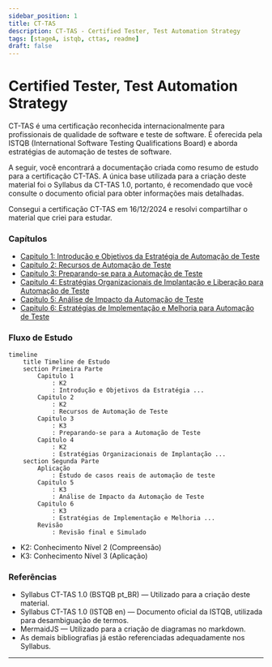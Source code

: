 ```yaml
---
sidebar_position: 1
title: CT-TAS
description: CT-TAS - Certified Tester, Test Automation Strategy
tags: [stageA, istqb, cttas, readme]
draft: false
---
```


# Certified Tester, Test Automation Strategy

CT-TAS é uma certificação reconhecida internacionalmente para profissionais de qualidade de software e teste de software. É oferecida pela ISTQB (International Software Testing Qualifications Board) e aborda estratégias de automação de testes de software.

A seguir, você encontrará a documentação criada como resumo de estudo para a certificação CT-TAS.
A única base utilizada para a criação deste material foi o Syllabus da CT-TAS 1.0, portanto, é recomendado que você consulte o documento oficial para obter informações mais detalhadas.

Consegui a certificação CT-TAS em 16/12/2024 e resolvi compartilhar o material que criei para estudar.

### Capítulos

- [Capitulo 1: Introdução e Objetivos da Estratégia de Automação de Teste](./cttas/cttas_01)
- [Capitulo 2: Recursos de Automação de Teste](./cttas/cttas_02)
- [Capitulo 3: Preparando-se para a Automação de Teste](./cttas/cttas_03)
- [Capitulo 4: Estratégias Organizacionais de Implantação e Liberação para Automação de Teste](./cttas/cttas_04)
- [Capitulo 5: Análise de Impacto da Automação de Teste](./cttas/cttas_05)
- [Capitulo 6: Estratégias de Implementação e Melhoria para Automação de Teste](./cttas/cttas_06)

### Fluxo de Estudo

```mermaid
timeline
	title Timeline de Estudo
	section Primeira Parte
		Capitulo 1
			: K2
			: Introdução e Objetivos da Estratégia ...
		Capitulo 2
			: K2
			: Recursos de Automação de Teste
		Capitulo 3
			: K3
			: Preparando-se para a Automação de Teste
		Capitulo 4
			: K2
			: Estratégias Organizacionais de Implantação ...
	section Segunda Parte
		Aplicação
			: Estudo de casos reais de automação de teste
		Capitulo 5
			: K3
			: Análise de Impacto da Automação de Teste
		Capitulo 6
			: K3
			: Estratégias de Implementação e Melhoria ...
		Revisão
			: Revisão final e Simulado
```

- K2: Conhecimento Nível 2 (Compreensão)
- K3: Conhecimento Nível 3 (Aplicação)

### Referências

- Syllabus CT-TAS 1.0 (BSTQB pt_BR) — Utilizado para a criação deste material.
- Syllabus CT-TAS 1.0 (ISTQB en) — Documento oficial da ISTQB, utilizada para desambiguação de termos.
- MermaidJS — Utilizado para a criação de diagramas no markdown.
- As demais bibliografias já estão referenciadas adequadamente nos Syllabus.

---